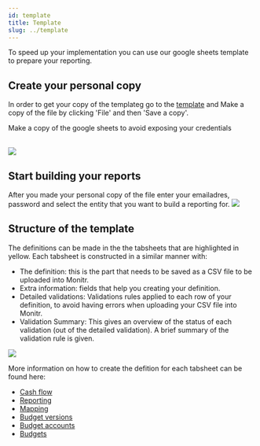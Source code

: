 ```yaml
---
id: template
title: Template
slug: ../template
---
```



To speed up your implementation you can use our google sheets template to prepare your reporting.

## Create your personal copy
In order to get your copy of the templateg go to the [template](https://docs.google.com/spreadsheets/d/1Uy2wde2TQJM6RHmlAn2KHVc1D6ABBhiCHJFR631Ors8/edit#gid=967632221)
and Make a copy of the file by clicking 'File' and then 'Save a copy'.

<MessageBar>Make a copy of the google sheets to avoid exposing your credentials</MessageBar>  

<br />
<BrowserFrame>
  <img src={saveCopyScreenshot} />
</BrowserFrame>

## Start building your reports
After you made your personal copy of the file enter your emailadres, password and select the entity that you want to build a reporting for.
<BrowserFrame>
  <img src={loginScreenshot} />
</BrowserFrame>

## Structure of the template
The definitions can be made in the the tabsheets that are highlighted in yellow.
Each tabsheet is constructed in a similar manner with:
- The definition: this is the part that needs to be saved as a CSV file to be uploaded into Monitr.
- Extra information: fields that help you creating your definition.
- Detailed validations: Validations rules applied to each row of your definition, to avoid having errors when uploading your CSV file into Monitr.
- Validation Summary: This gives an overview of the status of each validation (out of the detailed validation). A brief summary of the validation rule is given.
<BrowserFrame>
  <img src={structureScreenshot} />
</BrowserFrame>

More information on how to create the defition for each tabsheet can be found here:
- [Cash flow](./cash-flow)
- [Reporting](./pl-bs)
- [Mapping](./mapping)
- [Budget versions](./budget-versions)
- [Budget accounts](./budget-accounts)
- [Budgets](./budgets)
